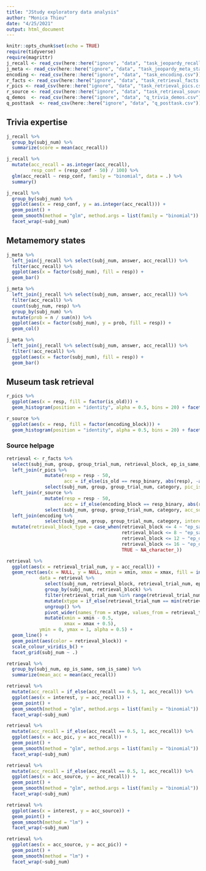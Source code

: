 ```yaml
---
title: "JStudy exploratory data analysis"
author: "Monica Thieu"
date: "4/25/2021"
output: html_document
---
```


```r
knitr::opts_chunk$set(echo = TRUE)
require(tidyverse)
require(magrittr)
j_recall <- read_csv(here::here("ignore", "data", "task_jeopardy_recall.csv"))
j_meta <- read_csv(here::here("ignore", "data", "task_jeopardy_meta_states.csv"))
encoding <- read_csv(here::here("ignore", "data", "task_encoding.csv"))
r_facts <- read_csv(here::here("ignore", "data", "task_retrieval_facts.csv"))
r_pics <- read_csv(here::here("ignore", "data", "task_retrieval_pics.csv"))
r_source <- read_csv(here::here("ignore", "data", "task_retrieval_source.csv"))
q_demos  <- read_csv(here::here("ignore", "data", "q_trivia_demos.csv"))
q_posttask  <- read_csv(here::here("ignore", "data", "q_posttask.csv"))
```

## Trivia expertise

```r
j_recall %>% 
  group_by(subj_num) %>% 
  summarize(score = mean(acc_recall))
```

```r
j_recall %>% 
  mutate(acc_recall = as.integer(acc_recall),
         resp_conf = (resp_conf - 50) / 100) %>% 
  glm(acc_recall ~ resp_conf, family = "binomial", data = .) %>% 
  summary()
```

```r
j_recall %>% 
  group_by(subj_num) %>% 
  ggplot(aes(x = resp_conf, y = as.integer(acc_recall))) + 
  geom_point() + 
  geom_smooth(method = "glm", method.args = list(family = "binomial")) + 
  facet_wrap(~subj_num)
```

## Metamemory states

```r
j_meta %>%
  left_join(j_recall %>% select(subj_num, answer, acc_recall)) %>% 
  filter(acc_recall) %>% 
  ggplot(aes(x = factor(subj_num), fill = resp)) +
  geom_bar()
```

```r
j_meta %>%
  left_join(j_recall %>% select(subj_num, answer, acc_recall)) %>% 
  filter(acc_recall) %>% 
  count(subj_num, resp) %>% 
  group_by(subj_num) %>% 
  mutate(prob = n / sum(n)) %>% 
  ggplot(aes(x = factor(subj_num), y = prob, fill = resp)) +
  geom_col()
```
```r
j_meta %>%
  left_join(j_recall %>% select(subj_num, answer, acc_recall)) %>% 
  filter(!acc_recall) %>% 
  ggplot(aes(x = factor(subj_num), fill = resp)) +
  geom_bar()
```



## Museum task retrieval

```r
r_pics %>%
  ggplot(aes(x = resp, fill = factor(is_old))) +
  geom_histogram(position = "identity", alpha = 0.5, bins = 20) + facet_wrap(~ subj_num)
```


```r
r_source %>%
  ggplot(aes(x = resp, fill = factor(encoding_block))) +
  geom_histogram(position = "identity", alpha = 0.5, bins = 20) + facet_wrap(~ subj_num)
```

### Source helpage

```r
retrieval <- r_facts %>%
  select(subj_num, group, group_trial_num, retrieval_block, ep_is_same, sem_is_same, retrieval_trial_num, category, acc_recall, rt_recall = rt) %>% 
  left_join(r_pics %>%
              mutate(resp = resp - 50,
                     acc = if_else(is_old == resp_binary, abs(resp), -abs(resp))) %>%
              select(subj_num, group, group_trial_num, category, pic_is_old = is_old, acc_pic = acc, rt_pic = rt)) %>% 
  left_join(r_source %>%
              mutate(resp = resp - 50,
                     acc = if_else(encoding_block == resp_binary, abs(resp), -abs(resp))) %>%
              select(subj_num, group, group_trial_num, category, acc_source = acc, rt_source = rt)) %>%
  left_join(encoding %>% 
              select(subj_num, group, group_trial_num, category, interest = resp)) %>% 
  mutate(retrieval_block_type = case_when(retrieval_block <= 4 ~ "ep_same_sem_same",
                                          retrieval_block <= 8 ~ "ep_same_sem_diff",
                                          retrieval_block <= 12 ~ "ep_diff_sem_same",
                                          retrieval_block <= 16 ~ "ep_diff_sem_diff",
                                          TRUE ~ NA_character_))
```

```r
retrieval %>% 
  ggplot(aes(x = retrieval_trial_num, y = acc_recall)) +
  geom_rect(aes(x = NULL, y = NULL, xmin = xmin, xmax = xmax, fill = interaction(ep_is_same, sem_is_same)),
            data = retrieval %>%
              select(subj_num, retrieval_block, retrieval_trial_num, ep_is_same, sem_is_same) %>%
              group_by(subj_num, retrieval_block) %>%
              filter(retrieval_trial_num %in% range(retrieval_trial_num)) %>%
              mutate(xtype = if_else(retrieval_trial_num == min(retrieval_trial_num), "xmin", "xmax")) %>%
              ungroup() %>%
              pivot_wider(names_from = xtype, values_from = retrieval_trial_num) %>% 
              mutate(xmin = xmin - 0.5,
                     xmax = xmax + 0.5),
            ymin = 0, ymax = 1, alpha = 0.5) +
  geom_line() +
  geom_point(aes(color = retrieval_block)) +
  scale_colour_viridis_b() +
  facet_grid(subj_num ~ .)
```

```r
retrieval %>% 
  group_by(subj_num, ep_is_same, sem_is_same) %>% 
  summarize(mean_acc = mean(acc_recall))
```


```r
retrieval %>% 
  mutate(acc_recall = if_else(acc_recall == 0.5, 1, acc_recall)) %>%
  ggplot(aes(x = interest, y = acc_recall)) + 
  geom_point() + 
  geom_smooth(method = "glm", method.args = list(family = "binomial")) + 
  facet_wrap(~subj_num)
```

```r
retrieval %>% 
  mutate(acc_recall = if_else(acc_recall == 0.5, 1, acc_recall)) %>%
  ggplot(aes(x = acc_pic, y = acc_recall)) + 
  geom_point() + 
  geom_smooth(method = "glm", method.args = list(family = "binomial")) + 
  facet_wrap(~subj_num)
```


```r
retrieval %>% 
  mutate(acc_recall = if_else(acc_recall == 0.5, 1, acc_recall)) %>%
  ggplot(aes(x = acc_source, y = acc_recall)) + 
  geom_point() + 
  geom_smooth(method = "glm", method.args = list(family = "binomial")) + 
  facet_wrap(~subj_num)
```

```r
retrieval %>% 
  ggplot(aes(x = interest, y = acc_source)) + 
  geom_point() + 
  geom_smooth(method = "lm") + 
  facet_wrap(~subj_num)
```

```r
retrieval %>% 
  ggplot(aes(x = acc_source, y = acc_pic)) + 
  geom_point() + 
  geom_smooth(method = "lm") + 
  facet_wrap(~subj_num)
```
